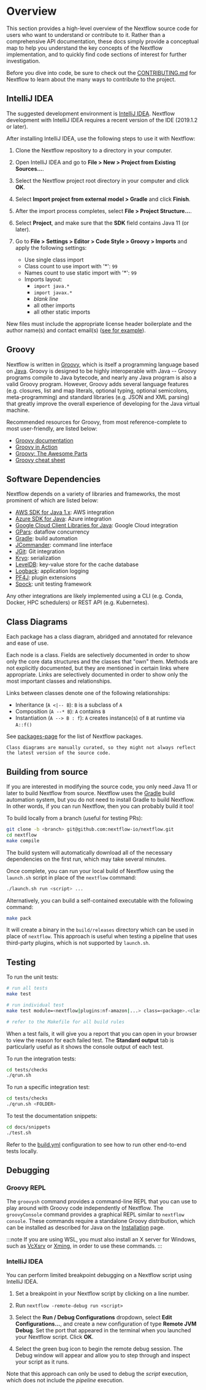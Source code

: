
# Overview

This section provides a high-level overview of the Nextflow source code for users who want to understand or contribute to it. Rather than a comprehensive API documentation, these docs simply provide a conceptual map to help you understand the key concepts of the Nextflow implementation, and to quickly find code sections of interest for further investigation.

Before you dive into code, be sure to check out the [CONTRIBUTING.md](https://github.com/nextflow-io/nextflow/blob/master/CONTRIBUTING.md) for Nextflow to learn about the many ways to contribute to the project.

## IntelliJ IDEA

The suggested development environment is [IntelliJ IDEA](https://www.jetbrains.com/idea/download/). Nextflow development with IntelliJ IDEA requires a recent version of the IDE (2019.1.2 or later).

After installing IntelliJ IDEA, use the following steps to use it with Nextflow:

1. Clone the Nextflow repository to a directory in your computer.

2. Open IntelliJ IDEA and go to **File > New > Project from Existing Sources...**.

3. Select the Nextflow project root directory in your computer and click **OK**.

4. Select **Import project from external model > Gradle** and click **Finish**.

5. After the import process completes, select **File > Project Structure...**.

6. Select **Project**, and make sure that the **SDK** field contains Java 11 (or later).

7. Go to **File > Settings > Editor > Code Style > Groovy > Imports** and apply the following settings:

   * Use single class import
   * Class count to use import with '*': `99`
   * Names count to use static import with '*': `99`
   * Imports layout:
      * `import java.*`
      * `import javax.*`
      * *blank line*
      * all other imports
      * all other static imports

New files must include the appropriate license header boilerplate and the author name(s) and contact email(s) ([see for example](https://github.com/nextflow-io/nextflow/blob/e8945e8b6fc355d3f2eec793d8f288515db2f409/modules/nextflow/src/main/groovy/nextflow/Const.groovy#L1-L15)).

## Groovy

Nextflow is written in [Groovy](http://groovy-lang.org/), which is itself a programming language based on [Java](https://www.java.com/). Groovy is designed to be highly interoperable with Java -- Groovy programs compile to Java bytecode, and nearly any Java program is also a valid Groovy program. However, Groovy adds several language features (e.g. closures, list and map literals, optional typing, optional semicolons, meta-programming) and standard libraries (e.g. JSON and XML parsing) that greatly improve the overall experience of developing for the Java virtual machine.

Recommended resources for Groovy, from most reference-complete to most user-friendly, are listed below:

- [Groovy documentation](http://groovy-lang.org/documentation.html)
- [Groovy in Action](https://www.manning.com/books/groovy-in-action-second-edition)
- [Groovy: The Awesome Parts](https://www.slideshare.net/paulk_asert/awesome-groovy)
- [Groovy cheat sheet](http://www.cheat-sheets.org/saved-copy/rc015-groovy_online.pdf)

## Software Dependencies

Nextflow depends on a variety of libraries and frameworks, the most prominent of which are listed below:

- [AWS SDK for Java 1.x](https://aws.amazon.com/sdk-for-java/): AWS integration
- [Azure SDK for Java](https://learn.microsoft.com/en-us/azure/developer/java/sdk/): Azure integration
- [Google Cloud Client Libraries for Java](https://cloud.google.com/java/docs/reference): Google Cloud integration
- [GPars](http://gpars.org/1.2.1/guide/guide/dataflow.html): dataflow concurrency
- [Gradle](https://gradle.org/): build automation
- [JCommander](https://jcommander.org/): command line interface
- [JGit](https://www.eclipse.org/jgit/): Git integration
- [Kryo](https://github.com/EsotericSoftware/kryo): serialization
- [LevelDB](https://mvnrepository.com/artifact/org.iq80.leveldb/leveldb): key-value store for the cache database
- [Logback](https://logback.qos.ch/): application logging
- [PF4J](https://pf4j.org/): plugin extensions
- [Spock](https://spockframework.org/): unit testing framework

Any other integrations are likely implemented using a CLI (e.g. Conda, Docker, HPC schedulers) or REST API (e.g. Kubernetes).

## Class Diagrams

Each package has a class diagram, abridged and annotated for relevance and ease of use.

Each node is a class. Fields are selectively documented in order to show only the core data structures and the classes that "own" them. Methods are not explicitly documented, but they are mentioned in certain links where appropriate. Links are selectively documented in order to show only the most important classes and relationships.

Links between classes denote one of the following relationships:

- Inheritance (`A <|-- B`): `B` is a subclass of `A`
- Composition (`A --* B`): `A` contains `B`
- Instantiation (`A --> B : f`): `A` creates instance(s) of `B` at runtime via `A::f()`

See [packages-page][packages-page] for the list of Nextflow packages.

```warning
Class diagrams are manually curated, so they might not always reflect the latest version of the source code.
```

## Building from source

If you are interested in modifying the source code, you only need Java 11 or later to build Nextflow from source. Nextflow uses the [Gradle](http://www.gradle.org/) build automation system, but you do not need to install Gradle to build Nextflow. In other words, if you can run Nextflow, then you can probably build it too!

To build locally from a branch (useful for testing PRs):

```bash
git clone -b <branch> git@github.com:nextflow-io/nextflow.git
cd nextflow
make compile
```

The build system will automatically download all of the necessary dependencies on the first run, which may take several minutes.

Once complete, you can run your local build of Nextflow using the `launch.sh` script in place of the `nextflow` command:

```bash
./launch.sh run <script> ...
```

Alternatively, you can build a self-contained executable with the following command:

```bash
make pack
```

It will create a binary in the `build/releases` directory which can be used in place of `nextflow`. This approach is useful when testing a pipeline that uses third-party plugins, which is not supported by `launch.sh`.

## Testing

To run the unit tests:

```bash
# run all tests
make test

# run individual test
make test module=<nextflow|plugins:nf-amazon|...> class=<package>.<class>.<method>

# refer to the Makefile for all build rules
```

When a test fails, it will give you a report that you can open in your browser to view the reason for each failed test. The **Standard output** tab is particularly useful as it shows the console output of each test.

To run the integration tests:

```bash
cd tests/checks
./qrun.sh
```

To run a specific integration test:

```bash
cd tests/checks
./qrun.sh <FOLDER>
```

To test the documentation snippets:

```bash
cd docs/snippets
./test.sh
```

Refer to the [build.yml](https://github.com/nextflow-io/nextflow/tree/master/.github/workflows/build.yml) configuration to see how to run other end-to-end tests locally.

## Debugging

### Groovy REPL

The `groovysh` command provides a command-line REPL that you can use to play around with Groovy code independently of Nextflow. The `groovyConsole` command provides a graphical REPL similar to `nextflow console`. These commands require a standalone Groovy distribution, which can be installed as described for Java on the [Installation][install-requirements] page.

:::note
If you are using WSL, you must also install an X server for Windows, such as [VcXsrv](https://sourceforge.net/projects/vcxsrv/) or [Xming](http://www.straightrunning.com/XmingNotes/), in order to use these commands.
:::

### IntelliJ IDEA

<AddedInVersion version="23.09.0-edge" />

You can perform limited breakpoint debugging on a Nextflow script using IntelliJ IDEA.

1. Set a breakpoint in your Nextflow script by clicking on a line number.

2. Run `nextflow -remote-debug run <script>`

3. Select the **Run / Debug Configurations** dropdown, select **Edit Configurations...**, and create a new configuration of type **Remote JVM Debug**. Set the port that appeared in the terminal when you launched your Nextflow script. Click **OK**.

4. Select the green bug icon to begin the remote debug session. The Debug window will appear and allow you to step through and inspect your script as it runs.

Note that this approach can only be used to debug the *script* execution, which does not include the *pipeline* execution.

[install-requirements]: /nextflow_docs/nextflow_repo/docs/install.mdx#requirements
[packages-page]: /nextflow_docs/nextflow_repo/docs/developer/packages.mdx